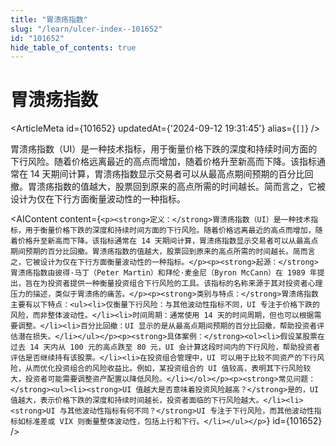 ```yaml
---
title: "胃溃疡指数"
slug: "/learn/ulcer-index--101652"
id: "101652"
hide_table_of_contents: true
---
```



# 胃溃疡指数

<ArticleMeta id={101652} updatedAt={'2024-09-12 19:31:45'} alias={`[]`} />
<div className='border-solid border-b border-t-0 my-4 border-[var(--ifm-color-gray-300)]' />

胃溃疡指数（UI）是一种技术指标，用于衡量价格下跌的深度和持续时间方面的下行风险。随着价格远离最近的高点而增加，随着价格升至新高而下降。该指标通常在 14 天期间计算，胃溃疡指数显示交易者可以从最高点期间预期的百分比回撤。胃溃疡指数的值越大，股票回到原来的高点所需的时间越长。简而言之，它被设计为仅在下行方面衡量波动性的一种指标。

<AIContent content={`<p><strong>定义：</strong>胃溃疡指数（UI）是一种技术指标，用于衡量价格下跌的深度和持续时间方面的下行风险。随着价格远离最近的高点而增加，随着价格升至新高而下降。该指标通常在 14 天期间计算，胃溃疡指数显示交易者可以从最高点期间预期的百分比回撤。胃溃疡指数的值越大，股票回到原来的高点所需的时间越长。简而言之，它被设计为仅在下行方面衡量波动性的一种指标。</p><p><strong>起源：</strong>胃溃疡指数由彼得·马丁（Peter Martin）和拜伦·麦金尼（Byron McCann）在 1989 年提出，旨在为投资者提供一种衡量投资组合下行风险的工具。该指标的名称来源于其对投资者心理压力的描述，类似于胃溃疡的痛苦。</p><p><strong>类别与特点：</strong>胃溃疡指数主要有以下特点：<ul><li>仅衡量下行风险：与其他波动性指标不同，UI 专注于价格下跌的风险，而非整体波动性。</li><li>时间周期：通常使用 14 天的时间周期，但也可以根据需要调整。</li><li>百分比回撤：UI 显示的是从最高点期间预期的百分比回撤，帮助投资者评估潜在损失。</li></ul></p><p><strong>具体案例：</strong><ol><li>假设某股票在过去 14 天内从 100 元的高点跌至 80 元，UI 会计算这段时间内的下行风险，帮助投资者评估是否继续持有该股票。</li><li>在投资组合管理中，UI 可以用于比较不同资产的下行风险，从而优化投资组合的风险收益比。例如，某投资组合的 UI 值较高，表明其下行风险较大，投资者可能需要调整资产配置以降低风险。</li></ol></p><p><strong>常见问题：</strong><ul><li><strong>UI 值越大是否意味着投资风险越高？</strong>是的，UI 值越大，表示价格下跌的深度和持续时间越长，投资者面临的下行风险越大。</li><li><strong>UI 与其他波动性指标有何不同？</strong>UI 专注于下行风险，而其他波动性指标如标准差或 VIX 则衡量整体波动性，包括上行和下行。</li></ul></p>`} id={101652} />
